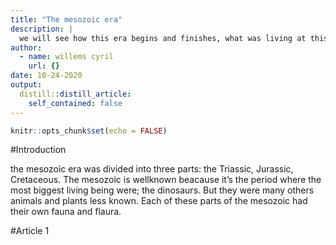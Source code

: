 ```yaml
---
title: "The mesozoic era"
description: |
  we will see how this era begins and finishes, what was living at this time, the differnce between with our era. 
author:
  - name: willems cyril
    url: {}
date: 10-24-2020
output:
  distill::distill_article:
    self_contained: false
---
```


```r
knitr::opts_chunk$set(echo = FALSE)
```



#Introduction 

the mesozoic era was divided into three parts: the Triassic, Jurassic, Cretaceous. The mesozoic is wellknown beacause it's the period where the most biggest living being were; the dinosaurs. But they were many others animals and plants less known. Each of these parts of the mesozoic had their own fauna and flaura.

#Article 1

